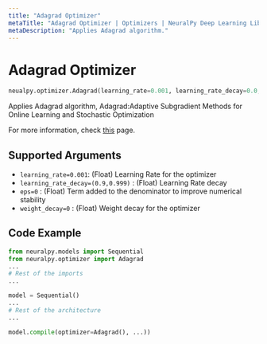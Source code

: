 ```yaml
---
title: "Adagrad Optimizer"
metaTitle: "Adagrad Optimizer | Optimizers | NeuralPy Deep Learning Library"
metaDescription: "Applies Adagrad algorithm."
---
```


# Adagrad Optimizer

```python
neualpy.optimizer.Adagrad(learning_rate=0.001, learning_rate_decay=0.0, eps=1e-08, weight_decay=0.0)
```

Applies Adagrad algorithm, Adagrad:Adaptive Subgradient Methods for Online Learning and Stochastic Optimization

For more information, check [this](https://pytorch.org/docs/stable/optim.html#torch.optim.Adagrad) page.

## Supported Arguments

- `learning_rate=0.001`: (Float) Learning Rate for the optimizer
- `learning_rate_decay=(0.9,0.999)` : (Float) Learning Rate decay
- `eps=0` : (Float) Term added to the denominator to improve numerical stability
- `weight_decay=0` : (Float) Weight decay for the optimizer

## Code Example

```python
from neuralpy.models import Sequential
from neuralpy.optimizer import Adagrad
...
# Rest of the imports
...

model = Sequential()
...
# Rest of the architecture
...

model.compile(optimizer=Adagrad(), ...))